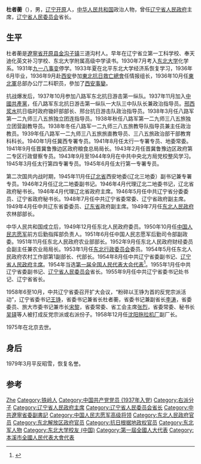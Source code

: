 '''杜者蘅'''（{{bd|1909年|11月27日|1975年|11月8日}}），男，[[遼寧省|辽宁]][[开原县|开原]]人，[[中华人民共和国|中华人民共和国]]政治人物，曾任[[辽宁省人民政府|辽宁省人民政府]]主席，[[辽宁省人民委员会|辽宁省人民委员会]]省长。

== 生平 ==
杜者蘅是[[遼寧省|遼寧省]][[开原县|开原县]][[金沟子镇|金沟子镇]]三道沟村人。早年在辽宁省立第一工科学校、奉天迪化英文补习学校、东北大学附属高级中学读书。1930年7月考入[[東北大學_(中國)|东北大学]]化学系。1931年[[九一八事变|九一八事变]]停学。1933年夏在北平东北大学经济系恢复学习，1936年6月毕业，1936年9月赴[[西安|西安]]參加[[東北抗日救亡總會|東北抗日救亡總會]]任情报组长，1936年10月任[[東北軍|東北軍]]总部办公厅二科职员，參加了[[西安事變|西安事變]]。

抗战爆发后，1937年10月参加八路军东北抗日游击第一纵队。1937年11月加入[[中國共產黨|中國共產黨]]，任八路军东北抗日游击第一纵队一大队三中队队长兼政治指导员。[[邢台县|邢西]][[浆水镇|浆水]]抗日临时政府锄奸部部长、邢台抗日游击队政治指导员。1938年3月任八路军第一二九师三八五旅独立团连指导员。1938年秋任八路军第一二九师三八五旅独立团营副教导员。1938年冬任八路军一二九师三八五旅教导队指导员兼主任政治教员。1939年任八路军一二九师三八五旅旅直教导员、三八五旅政治部干部教育科科长。1940年1月任冀西专署专员。1941年8月任太行一专署专员、地委常委。1941年9月任晋冀鲁豫边区政府粮食总局局长。1943年2月任晋冀鲁豫边区政府第二专区行政督察专员。1943年9月至1944年9月在中共中央北方局党校整风学习。1945年3月任太行第四专署专员。1945年6月任太行第一专署专员。

第二次国共内战时期，1945年11月任[[遼北省_(解放區)|辽北省]]西安地委(辽北三地委）副书记兼专署专员。1946年2月任辽北二地委副书记。1946年4月代理辽北二地委书记，辽北省政府秘书长。1946年4月代理辽北省政府主席。1946年5月任中共辽宁省分委委员、辽宁省政府秘书长。1948年7月任中共辽宁省委常委、辽宁省政府副主席。1949年4月任中共辽东省委委员、[[辽东省|辽东省]]政府副主席。1949年7月任[[东北人民政府|东北人民政府]]农林部部长。

中华人民共和国成立后，1949年12月任东北人民政府委员。1950年10月任[[中国人民志愿军|中国人民志愿军]]前方后勤指挥部负责人。1951年6月任中国人民志愿军后勤司令部副政委。1951年11月任东北人民政府农业部部长。1952年9月任东北人民政府财经委员会副主任兼农业局局长。1953年1月任[[東北行政委員會_(1953年－1954年)|东北行政委员会]]委员。1954年5月任东北人民政府农村工作部第1副部长、代部长。1954年8月任中共辽宁省委副书记、[[辽宁省省长|辽宁省人民政府主席]]。1954年当选[[第一届全国人民代表大会代表名单|第一届全国人民代表大会代表]]<ref>{{cite book|author=全国人民代表大会常务委员会办公厅|title=中华人民共和国第一届全国人民代表大会代表名单|year=1955年|publisher=全国人民代表大会常务委员会办公厅|url=http://book.ucdrs.superlib.net/views/specific/2929/bookDetail.jsp?dxNumber=000005772167&d=546843D0AE2464CD1C95896344A85614&fenlei=04070402|access-date=2015-01-25|archive-date=2019-01-24|archive-url=https://web.archive.org/web/20190124105450/http://book.ucdrs.superlib.net/views/specific/2929/bookDetail.jsp?dxNumber=000005772167&d=546843D0AE2464CD1C95896344A85614&fenlei=04070402|dead-url=no}}</ref>。1955年1月任中共辽宁省委副书记、[[辽宁省人民委员会|辽宁省人民委员会]]省长。1955年9月任中共辽宁省委书记处书记、辽宁省省长。

1958年6至10月，中共辽宁省委召开扩大会议，“粉碎以王铮为首的反党宗派活动”，辽宁省委书记[[王铮|王铮]]，省委书记兼省长杜者蘅，省委书记兼副省长[[李涛_(辽宁)|李涛]]，省委委员、旅大市委书记兼市长[[宋黎|宋黎]]，省委常委、省工会主席[[张烈|张烈]]，省委常委、秘书长[[吴铎|吴铎]]等人被打成反党宗派或右派份子。1958年12月任[[沈阳拖拉机厂|沈阳拖拉机厂]]副厂长。

1975年在北京去世。

== 身后 ==
1979年3月平反昭雪，恢复名誉。

== 参考 ==
{{reflist}}

{{start box}}
{{s-gov|prc}}
{{s-new}}
{{s-title|[[辽宁省人民政府|辽宁省人民政府]]主席|1954年8月－1955年2月}}
{{s-after|[[杜者蘅|杜者蘅]]|[[辽宁省人民委员会|辽宁省人民委员会]]省长}}
{{s-before|[[杜者蘅|杜者蘅]]|[[辽宁省人民政府|辽宁省人民政府]]主席}}
{{s-title|[[辽宁省人民委员会|辽宁省人民委员会]]省长|1955年2月－1958年12月}}
{{s-after|[[黄欧东|黄欧东]]}}
{{end box}}

{{中华人民共和国辽宁省地方领导人|nocat}}
{{辽宁行政长官}}
{{第一届全国人大代表}}

{{Authority control}}
{{DEFAULTSORT:Du杜}}
[[Category:杜姓|Zhe]]
[[Category:铁岭人|Category:铁岭人]]
[[Category:中国共产党党员_(1937年入党)|Category:中国共产党党员 (1937年入党)]]
[[Category:右派分子|Category:右派分子]]
[[Category:辽宁省人民政府主席|Category:辽宁省人民政府主席]]
[[Category:辽宁省人民委员会省长|Category:辽宁省人民委员会省长]]
[[Category:中共遼寧省委副書記|Category:中共遼寧省委副書記]]
[[Category:中国人民志愿军高级将领|Category:中国人民志愿军高级将领]]
[[Category:东北人民政府官员|Category:东北人民政府官员]]
[[Category:东北解放区政府官员|Category:东北解放区政府官员]]
[[Category:抗日根据地政权官员|Category:抗日根据地政权官员]]
[[Category:东北军人物|Category:东北军人物]]
[[Category:东北大学校友_(中国)|Category:东北大学校友 (中国)]]
[[Category:第一屆全國人大代表|Category:第一屆全國人大代表]]
[[Category:本溪市全國人民代表大會代表|Category:本溪市全國人民代表大會代表]]